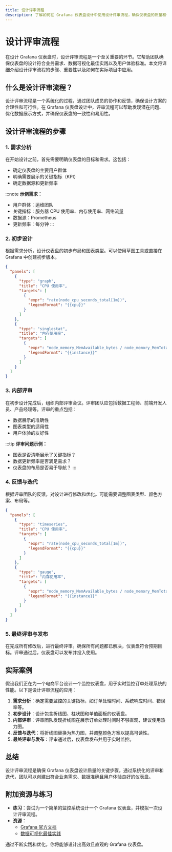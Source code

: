 ```yaml
---
title: 设计评审流程
description: 了解如何在 Grafana 仪表盘设计中使用设计评审流程，确保仪表盘的质量和一致性。
---
```


# 设计评审流程

在设计 Grafana 仪表盘时，设计评审流程是一个至关重要的环节。它帮助团队确保仪表盘的设计符合业务需求、数据可视化最佳实践以及用户体验标准。本文将详细介绍设计评审流程的步骤、重要性以及如何在实际项目中应用。

## 什么是设计评审流程？

设计评审流程是一个系统化的过程，通过团队成员的协作和反馈，确保设计方案的合理性和可行性。在 Grafana 仪表盘设计中，评审流程可以帮助发现潜在问题、优化数据展示方式，并确保仪表盘的一致性和易用性。

## 设计评审流程的步骤

### 1. 需求分析
在开始设计之前，首先需要明确仪表盘的目标和需求。这包括：
- 确定仪表盘的主要用户群体
- 明确需要展示的关键指标（KPI）
- 确定数据源和更新频率

:::note
**示例需求：**
- 用户群体：运维团队
- 关键指标：服务器 CPU 使用率、内存使用率、网络流量
- 数据源：Prometheus
- 更新频率：每分钟
:::

### 2. 初步设计
根据需求分析，设计仪表盘的初步布局和图表类型。可以使用草图工具或直接在 Grafana 中创建初步版本。

```json
{
  "panels": [
    {
      "type": "graph",
      "title": "CPU 使用率",
      "targets": [
        {
          "expr": "rate(node_cpu_seconds_total[1m])",
          "legendFormat": "{{cpu}}"
        }
      ]
    },
    {
      "type": "singlestat",
      "title": "内存使用率",
      "targets": [
        {
          "expr": "node_memory_MemAvailable_bytes / node_memory_MemTotal_bytes * 100",
          "legendFormat": "{{instance}}"
        }
      ]
    }
  ]
}
```

### 3. 内部评审
在初步设计完成后，组织内部评审会议。评审团队应包括数据工程师、前端开发人员、产品经理等。评审的重点包括：
- 数据展示的准确性
- 图表类型的适用性
- 用户体验的友好性

:::tip
**评审问题示例：**
- 图表是否清晰展示了关键指标？
- 数据更新频率是否满足需求？
- 仪表盘的布局是否易于导航？
:::

### 4. 反馈与迭代
根据评审团队的反馈，对设计进行修改和优化。可能需要调整图表类型、颜色方案、布局等。

```json
{
  "panels": [
    {
      "type": "timeseries",
      "title": "CPU 使用率",
      "targets": [
        {
          "expr": "rate(node_cpu_seconds_total[1m])",
          "legendFormat": "{{cpu}}"
        }
      ]
    },
    {
      "type": "gauge",
      "title": "内存使用率",
      "targets": [
        {
          "expr": "node_memory_MemAvailable_bytes / node_memory_MemTotal_bytes * 100",
          "legendFormat": "{{instance}}"
        }
      ]
    }
  ]
}
```

### 5. 最终评审与发布
在完成所有修改后，进行最终评审。确保所有问题都已解决，仪表盘符合预期目标。评审通过后，仪表盘可以发布并投入使用。

## 实际案例

假设我们正在为一个电商平台设计一个监控仪表盘，用于实时监控订单处理系统的性能。以下是设计评审流程的应用：

1. **需求分析**：确定需要监控的关键指标，如订单处理时间、系统响应时间、错误率等。
2. **初步设计**：设计包含折线图、柱状图和单值面板的仪表盘。
3. **内部评审**：评审团队发现折线图在展示订单处理时间时不够直观，建议使用热力图。
4. **反馈与迭代**：将折线图替换为热力图，并调整颜色方案以提高可读性。
5. **最终评审与发布**：评审通过后，仪表盘发布并用于实时监控。

## 总结

设计评审流程是确保 Grafana 仪表盘设计质量的关键步骤。通过系统化的评审和迭代，团队可以创建出符合业务需求、数据准确且用户体验良好的仪表盘。

## 附加资源与练习

- **练习**：尝试为一个简单的监控系统设计一个 Grafana 仪表盘，并模拟一次设计评审流程。
- **资源**：
  - [Grafana 官方文档](https://grafana.com/docs/)
  - [数据可视化最佳实践](https://www.tableau.com/learn/whitepapers/tableau-visual-guidebook)

通过不断实践和优化，你将能够设计出高效且直观的 Grafana 仪表盘。